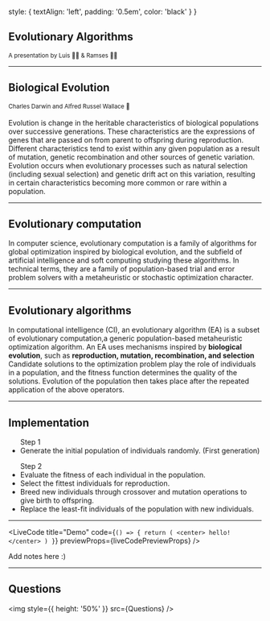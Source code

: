 

  style: {
    textAlign: 'left',
    padding: '0.5em',
    color: 'black'
  }
}

## Evolutionary Algorithms

<small>
A presentation by Luis 🧞‍♂️ & Ramses 🧜‍♂️
</small>

---

## Biological Evolution

<small>
Charles Darwin and Alfred Russel Wallace 🐒
</small>

<br />
<br />

<PP>
Evolution is change in the heritable characteristics of biological populations over successive generations.
</PP>

<Notes>
These characteristics are the expressions of genes that are passed on from parent to offspring during reproduction. Different characteristics tend to exist within any given population as a result of mutation, genetic recombination and other sources of genetic variation. Evolution occurs when evolutionary processes such as natural selection (including sexual selection) and genetic drift act on this variation, resulting in certain characteristics becoming more common or rare within a population.
</Notes>

---

## Evolutionary computation

<PP>
In computer science, evolutionary computation is a family of algorithms for global optimization inspired by biological evolution, and the subfield of artificial intelligence and soft computing studying these algorithms.
</PP>

<Notes>
In technical terms, they are a family of population-based trial and error problem solvers with a metaheuristic or stochastic optimization character.
</Notes>

---

## Evolutionary algorithms

<PP>
In computational intelligence (CI), an evolutionary algorithm (EA) is a subset of evolutionary computation,a generic population-based metaheuristic optimization algorithm. An EA uses mechanisms inspired by <strong>biological evolution</strong>, such as <strong>reproduction, mutation, recombination, and selection</strong>
</PP>

<Notes>
Candidate solutions to the optimization problem play the role of individuals in a population, and the fitness function determines the quality of the solutions. Evolution of the population then takes place after the repeated application of the above operators.
</Notes>

---

## Implementation

<PP>
  <ul>
    Step 1
    <li>Generate the initial population of individuals randomly. (First generation)</li>
  </ul>


  <ul>
    Step 2
    <Steps>
      <li>Evaluate the fitness of each individual in the population.</li>
      <li>Select the fittest individuals for reproduction.</li>
      <li>Breed new individuals through crossover and mutation operations to give birth to offspring.</li>
      <li>Replace the least-fit individuals of the population with new individuals.</li>
    </Steps>
  </ul>
</PP> 

---

<LiveCode
  title="Demo"
  code={`() => {
    return (
      <center>
        hello!
      </center>
    )
  }`}
  previewProps={liveCodePreviewProps} 
/>

<Notes>Add notes here :)</Notes>

---

## Questions

<img style={{ height: '50%' }} src={Questions} />